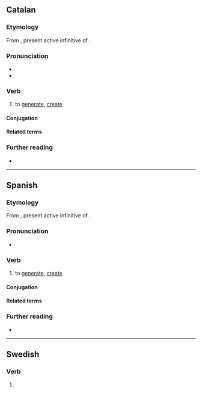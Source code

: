 ==Catalan==

===Etymology===
From {{der|ca|la|generāre}}, present active infinitive of {{m|la|generō}}.

===Pronunciation===
* {{ca-IPA}}
* {{rhymes|a(ɾ)|lang=ca}}

===Verb===
{{ca-verb}}

# to [[generate]], [[create]]

====Conjugation====
{{ca-conj-ar|gener}}

====Related terms====
{{rel3
|ca|generació
|generatiu
|regenerar
}}

===Further reading===
* {{R:IEC2}}

----

==Spanish==

===Etymology===
From {{der|es|la|generāre}}, present active infinitive of {{m|la|generō}}.

===Pronunciation===
* {{es-IPA}}

===Verb===
{{es-verb|gener|ar}}

# to [[generate]], [[create]]
#: {{ux|es|Una política de Estado para '''generar''' riqueza|A state policy to create wealth}}
#: {{syn|es|crear}}

====Conjugation====
{{es-conj-ar|gener|combined=1}}

====Related terms====
{{rel3
|es|generación
|generativo
|regenerar
}}

===Further reading===
* {{R:DRAE 2001}}

----

==Swedish==

===Verb===
{{head|sv|verb form}}

# {{sv-verb-form-pre|genera}}